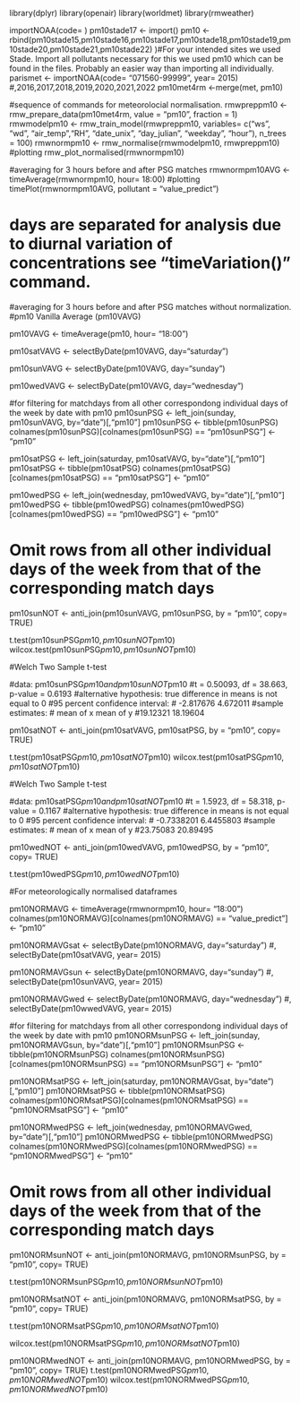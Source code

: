 
library(dplyr)
library(openair)
library(worldmet)
library(rmweather)

importNOAA(code= )
pm10stade17 <- import()
pm10 <-rbind(pm10stade15,pm10stade16,pm10stade17,pm10stade18,pm10stade19,pm10stade20,pm10stade21,pm10stade22)
)#For your intended sites we used Stade. Import all pollutants necessary for this we used pm10 which can be found in the files. Probably an easier way than importing all individually.
parismet <- importNOAA(code= "071560-99999", year= 2015) #,2016,2017,2018,2019,2020,2021,2022
pm10met4rm <-merge(met, pm10)

#sequence of commands for meteorolocial normalisation.
rmwpreppm10 <- rmw_prepare_data(pm10met4rm, value = "pm10", fraction = 1)
rmwmodelpm10 <- rmw_train_model(rmwpreppm10, variables= c("ws", "wd", "air_temp","RH", "date_unix", "day_julian", "weekday", "hour"), n_trees = 100)
rmwnormpm10 <- rmw_normalise(rmwmodelpm10, rmwpreppm10)
#plotting 
rmw_plot_normalised(rmwnormpm10)

#averaging for 3 hours before and after PSG matches 
rmwnormpm10AVG <- timeAverage(rmwnormpm10, hour= 18:00)
#plotting
timePlot(rmwnormpm10AVG, pollutant = "value_predict")

# days are separated for analysis due to diurnal variation of concentrations see "timeVariation()" command.
#averaging for 3 hours before and after PSG matches without normalization.
#pm10 Vanilla Average (pm10VAVG)

pm10VAVG <- timeAverage(pm10, hour= "18:00")

pm10satVAVG <- selectByDate(pm10VAVG, day="saturday")

pm10sunVAVG <- selectByDate(pm10VAVG, day="sunday")

pm10wedVAVG <- selectByDate(pm10VAVG, day="wednesday")




#for filtering for matchdays from all other correspondong individual days of the week by date with pm10
pm10sunPSG <- left_join(sunday, pm10sunVAVG, by="date")[,"pm10"]
pm10sunPSG <- tibble(pm10sunPSG)
colnames(pm10sunPSG)[colnames(pm10sunPSG) == "pm10sunPSG"] <- "pm10"

pm10satPSG <- left_join(saturday, pm10satVAVG, by="date")[,"pm10"]
pm10satPSG <- tibble(pm10satPSG)
colnames(pm10satPSG)[colnames(pm10satPSG) == "pm10satPSG"] <- "pm10"

pm10wedPSG <- left_join(wednesday, pm10wedVAVG, by="date")[,"pm10"]
pm10wedPSG <- tibble(pm10wedPSG)
colnames(pm10wedPSG)[colnames(pm10wedPSG) == "pm10wedPSG"] <- "pm10"

# Omit rows from all other individual days of the week from that of the corresponding match days
pm10sunNOT <- anti_join(pm10sunVAVG, pm10sunPSG, by = "pm10", copy= TRUE)

t.test(pm10sunPSG$pm10, pm10sunNOT$pm10)
wilcox.test(pm10sunPSG$pm10, pm10sunNOT$pm10)

#Welch Two Sample t-test

#data:  pm10sunPSG$pm10 and pm10sunNOT$pm10
#t = 0.50093, df = 38.663, p-value = 0.6193
#alternative hypothesis: true difference in means is not equal to 0
#95 percent confidence interval:
 # -2.817676  4.672011
#sample estimates:
 # mean of x mean of y 
#19.12321  18.19604 

pm10satNOT <- anti_join(pm10satVAVG, pm10satPSG, by = "pm10", copy= TRUE)

t.test(pm10satPSG$pm10, pm10satNOT$pm10)
wilcox.test(pm10satPSG$pm10, pm10satNOT$pm10)

#Welch Two Sample t-test

#data:  pm10satPSG$pm10 and pm10satNOT$pm10
#t = 1.5923, df = 58.318, p-value = 0.1167
#alternative hypothesis: true difference in means is not equal to 0
#95 percent confidence interval:
 # -0.7338201  6.4455803
#sample estimates:
 # mean of x mean of y 
#23.75083  20.89495 

pm10wedNOT <- anti_join(pm10wedVAVG, pm10wedPSG, by = "pm10", copy= TRUE)

t.test(pm10wedPSG$pm10, pm10wedNOT$pm10)

#For meteorologically normalised dataframes

pm10NORMAVG <- timeAverage(rmwnormpm10, hour= "18:00")
colnames(pm10NORMAVG)[colnames(pm10NORMAVG) == "value_predict"] <- "pm10"

pm10NORMAVGsat <- selectByDate(pm10NORMAVG, day="saturday")
#, selectByDate(pm10satVAVG, year= 2015)

pm10NORMAVGsun <- selectByDate(pm10NORMAVG, day="sunday")
#, selectByDate(pm10sunVAVG, year= 2015)

pm10NORMAVGwed <- selectByDate(pm10NORMAVG, day="wednesday")
#, selectByDate(pm10wwedVAVG, year= 2015)


#for filtering for matchdays from all other correspondong individual days of the week by date with pm10
pm10NORMsunPSG <- left_join(sunday, pm10NORMAVGsun, by="date")[,"pm10"]
pm10NORMsunPSG <- tibble(pm10NORMsunPSG)
colnames(pm10NORMsunPSG)[colnames(pm10NORMsunPSG) == "pm10NORMsunPSG"] <- "pm10"

pm10NORMsatPSG <- left_join(saturday, pm10NORMAVGsat, by="date")[,"pm10"]
pm10NORMsatPSG <- tibble(pm10NORMsatPSG)
colnames(pm10NORMsatPSG)[colnames(pm10NORMsatPSG) == "pm10NORMsatPSG"] <- "pm10"

pm10NORMwedPSG <- left_join(wednesday, pm10NORMAVGwed, by="date")[,"pm10"]
pm10NORMwedPSG <- tibble(pm10NORMwedPSG)
colnames(pm10NORMwedPSG)[colnames(pm10NORMwedPSG) == "pm10NORMwedPSG"] <- "pm10"

# Omit rows from all other individual days of the week from that of the corresponding match days
pm10NORMsunNOT <- anti_join(pm10NORMAVG, pm10NORMsunPSG, by = "pm10", copy= TRUE)

t.test(pm10NORMsunPSG$pm10, pm10NORMsunNOT$pm10)




pm10NORMsatNOT <- anti_join(pm10NORMAVG, pm10NORMsatPSG, by = "pm10", copy= TRUE)

t.test(pm10NORMsatPSG$pm10, pm10NORMsatNOT$pm10)

wilcox.test(pm10NORMsatPSG$pm10, pm10NORMsatNOT$pm10)




pm10NORMwedNOT <- anti_join(pm10NORMAVG, pm10NORMwedPSG, by = "pm10", copy= TRUE)
t.test(pm10NORMwedPSG$pm10, pm10NORMwedNOT$pm10)
wilcox.test(pm10NORMwedPSG$pm10, pm10NORMwedNOT$pm10)


